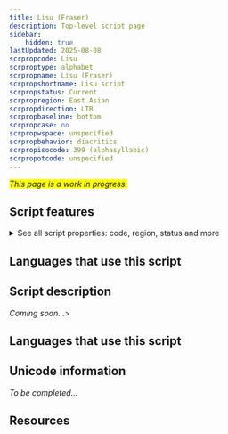```yaml
---
title: Lisu (Fraser)
description: Top-level script page
sidebar:
    hidden: true
lastUpdated: 2025-08-08
scrpropcode: Lisu
scrproptype: alphabet
scrpropname: Lisu (Fraser)
scrpropshortname: Lisu script
scrpropstatus: Current
scrpropregion: East Asian
scrpropdirection: LTR
scrpropbaseline: bottom
scrpropcase: no
scrpropwspace: unspecified
scrpropbehavior: diacritics
scrpropisocode: 399 (alphasyllabic)
scrpropotcode: unspecified
---
```


<span style='background-color:yellow'>_This page is a work in progress._</span>


## Script features

<details>
<summary> See all script properties: code, region, status and more</summary>
<ScriptInfo />
</details>

## Languages that use this script

<WsList script='Lisu' wsMax='5' />

## Script description

_Coming soon..._>

## Languages that use this script

<WsList script='Lisu' wsMax='5' />

## Unicode information

_To be completed..._

## Resources

<ScriptResources detailSummary='seemore' />

